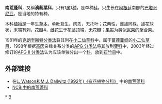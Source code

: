 {{Speciesbox
| name = 南荒蓬
| taxon = Halophytum ameghinoi
| authority = [[Speg.|Speg.]]
| image = Verdolaga-Halophytum ameghinoi -.JPG
| grandparent_authority = [[Alberto_Soriano|A.Soriano]], 1984
}}

'''南荒蓬科'''，又稱'''濱藜葉科'''，只有1[[属|属]]1[[种|种]]，是单种[[科|科]]，只生长在[[阿根廷|阿根廷]]南部的[[巴塔哥尼亚|巴塔哥尼亚]]，是当地的特有种。

本科[[植物|植物]]是一年生[[草本|草本]]，单[[叶|叶]]互生，肉质，无托叶；[[花|花]]两性，雌雄同株，雄花球状，末端有刺，[[花瓣|花瓣]]4，雌花生于花茎顶端，无花瓣；[[果实|果实]]为类似[[浆果|浆果]]的聚合果。

1981年的[[克朗奎斯特分类法|克朗奎斯特分类法]]将其列在[[小二仙草科|小二仙草科]]中，属于[[蔷薇亚纲|蔷薇亚纲]]的[[小二仙草目|小二仙草目]]，1998年根据[[基因|基因]]亲缘关系分类的[[APG_分类法|APG 分类法]]将其放到[[藜科|藜科]]中，2003年经过修订的[[APG_II_分类法|APG II 分类法]]认为应该单独分出一个[[科|科]]，放到[[石竹目|石竹目]]中。

==外部链接==
* 在[http://delta-intkey.com/angio/ L. Watson和M.J. Dallwitz (1992年)《有花植物分科》] {{Wayback|url=http://delta-intkey.com/angio/ |date=20070103200438 }}中的[http://delta-intkey.com/angio/www/halophyt.htm  南荒蓬科] {{Wayback|url=http://delta-intkey.com/angio/www/halophyt.htm |date=20070103200438 }}
*[http://www.ncbi.nlm.nih.gov/Taxonomy/Browser/wwwtax.cgi?lin=s&p=has_linkout&id=232386  NCBI中的南荒蓬科]
{{Taxonbar|from=Q131653}}

[[Category:南荒蓬科|*]]
[[Category:植物科名|B]]